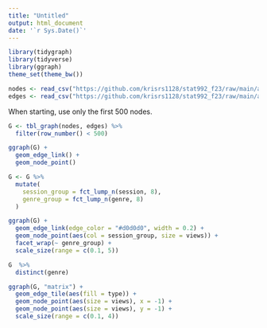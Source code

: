 ```yaml
---
title: "Untitled"
output: html_document
date: '`r Sys.Date()`'
---
```


```r
library(tidygraph)
library(tidyverse)
library(ggraph)
theme_set(theme_bw())
```

```r
nodes <- read_csv("https://github.com/krisrs1128/stat992_f23/raw/main/activities/week9/climate-nodes.csv")
edges <- read_csv("https://github.com/krisrs1128/stat992_f23/raw/main/activities/week9/climate-edges.csv")
```

When starting, use only the first 500 nodes.

```r
G <- tbl_graph(nodes, edges) %>%
  filter(row_number() < 500)

ggraph(G) +
  geom_edge_link() +
  geom_node_point()

G <- G %>%
  mutate(
    session_group = fct_lump_n(session, 8),
    genre_group = fct_lump_n(genre, 8)
  )

ggraph(G) +
  geom_edge_link(edge_color = "#d0d0d0", width = 0.2) +
  geom_node_point(aes(col = session_group, size = views)) +
  facet_wrap(~ genre_group) +
  scale_size(range = c(0.1, 5))
```



```r
G  %>%
  distinct(genre)
```


```r
ggraph(G, "matrix") +
  geom_edge_tile(aes(fill = type)) +
  geom_node_point(aes(size = views), x = -1) +
  geom_node_point(aes(size = views), y = -1) +
  scale_size(range = c(0.1, 4))
```







